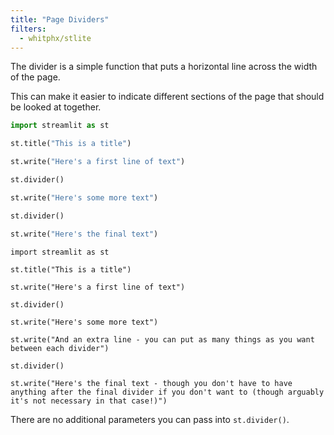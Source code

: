 ```yaml
---
title: "Page Dividers"
filters:
  - whitphx/stlite
---
```


The divider is a simple function that puts a horizontal line across the width of the page.

This can make it easier to indicate different sections of the page that should be looked at together.

```python
import streamlit as st

st.title("This is a title")

st.write("Here's a first line of text")

st.divider()

st.write("Here's some more text")

st.divider()

st.write("Here's the final text")

```

```stlite-python
import streamlit as st

st.title("This is a title")

st.write("Here's a first line of text")

st.divider()

st.write("Here's some more text")

st.write("And an extra line - you can put as many things as you want between each divider")

st.divider()

st.write("Here's the final text - though you don't have to have anything after the final divider if you don't want to (though arguably it's not necessary in that case!)")

```

There are no additional parameters you can pass into `st.divider()`.
